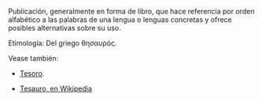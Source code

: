 {{rfc}}
Publicación, generalmente en forma de libro, que hace referencia por orden alfabético a las palabras de una lengua o lenguas concretas y ofrece posibles alternativas sobre su uso.

Etimología:
Del griego θησαυρός. 

Vease también:

* [[Tesoro]].

*[http://es.wikipedia.org/wiki/tesauro Tesauro, en Wikipedia]